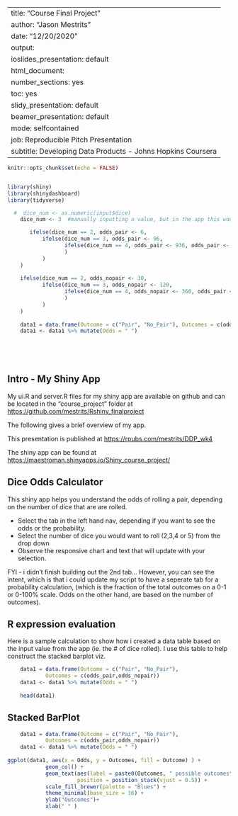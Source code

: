 

---
title: "Course Final Project"
author: "Jason Mestrits"
date: "12/20/2020"
output:
  ioslides_presentation: default
  html_document:
    number_sections: yes
    toc: yes
  slidy_presentation: default
  beamer_presentation: default
mode: selfcontained
job: Reproducible Pitch Presentation
subtitle: Developing Data Products - Johns Hopkins Coursera
---



```r
knitr::opts_chunk$set(echo = FALSE)


library(shiny)
library(shinydashboard)
library(tidyverse)

  #  dice_num <- as.numeric(input$dice)
    dice_num <- 3  #manually inputting a value, but in the app this would be dynamic

       ifelse(dice_num == 2, odds_pair <- 6, 
           ifelse(dice_num == 3, odds_pair <- 96,
                  ifelse(dice_num == 4, odds_pair <- 936, odds_pair <- 7056
                  )
           )
    )
    
    ifelse(dice_num == 2, odds_nopair <- 30, 
           ifelse(dice_num == 3, odds_nopair <- 120,
                  ifelse(dice_num == 4, odds_nopair <- 360, odds_pair <- 720
                  )
           )
    )
    
    data1 = data.frame(Outcome = c("Pair", "No_Pair"), Outcomes = c(odds_pair,odds_nopair))
    data1 <- data1 %>% mutate(Odds = " ")
    

    
    
```

## Intro - My Shiny App

My ui.R and server.R files for my shiny app are available on github and can be located in the "course_project" folder at <https://github.com/mestrits/Rshiny_finalproject>

The following gives a brief overview of my app.

This presentation is published at <https://rpubs.com/mestrits/DDP_wk4>

The shiny app can be found at <https://maestroman.shinyapps.io/Shiny_course_project/>






## Dice Odds Calculator

This shiny app helps you understand the odds of rolling a pair, depending on the number of dice that are are rolled.

- Select the tab in the left hand nav, depending if you want to see the odds or the probability.
- Select the number of dice you would want to roll (2,3,4 or 5) from the drop down
- Observe the responsive chart and text that will update with your selection.

FYI - i didn't finish building out the 2nd tab...  However, you can see the intent, which is that i could update my script to have a seperate tab for a probability calculation, (which is the fraction of the total outcomes on a 0-1 or 0-100% scale.  Odds on the other hand, are based on the number of outcomes). 

## R expression evaluation
Here is a sample calculation to show how i created a data table based on the input value from the app (ie. the # of dice rolled).  I use this table to help construct the stacked barplot viz.

```r

    data1 = data.frame(Outcome = c("Pair", "No_Pair"),
            Outcomes = c(odds_pair,odds_nopair))
    data1 <- data1 %>% mutate(Odds = " ")
    
    head(data1)
```

## Stacked BarPlot

```r

    data1 = data.frame(Outcome = c("Pair", "No_Pair"),
            Outcomes = c(odds_pair,odds_nopair))
    data1 <- data1 %>% mutate(Odds = " ")
    
ggplot(data1, aes(x = Odds, y = Outcomes, fill = Outcome) ) +
            geom_col() +
            geom_text(aes(label = paste0(Outcomes, " possible outcomes")),
                      position = position_stack(vjust = 0.5)) +
            scale_fill_brewer(palette = "Blues") +
            theme_minimal(base_size = 16) +
            ylab("Outcomes")+
            xlab(" " )

```

